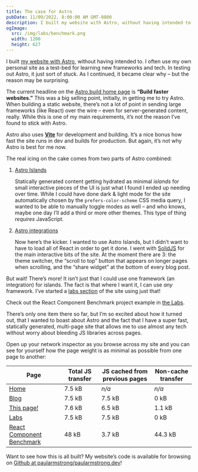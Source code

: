 ```yaml
---
title: The case for Astro
pubDate: 11/09/2022, 8:00:00 AM GMT-0800
description: I built my website with Astro, without having intended to. I often use my own personal site as a test-bed for learning new frameworks and tech. In testing out Astro, it just sort of stuck. As I continued, it became clear why – but the reason isn’t what I thought it would be.
ogImage:
  src: /img/labs/benchmark.png
  width: 1200
  height: 627
---
```



I built [my website with Astro](/blog/2022/10/12/new-site-who-dis/), without having intended to. I often use my own personal site as a test-bed for learning new frameworks and tech. In testing out Astro, it just sort of stuck. As I continued, it became clear why – but the reason may be surprising.

The current headline on the [Astro.build home page](https://astro.build) is **“Build faster websites.”** This was a big selling point, initially, in getting me to try Astro. When building a static website, there’s not a lot of point in sending large frameworks (like React) over the wire – even for server-generated content, really. While this is one of my main requirements, it’s not the reason I’ve found to stick with Astro.

Astro also uses [**Vite**](https://vitejs.dev/) for development and building. It’s a nice bonus how fast the site runs in dev and builds for production. But again, it’s not why Astro is best for me now.

The real icing on the cake comes from two parts of Astro combined:

1. [Astro Islands](https://docs.astro.build/en/concepts/islands/)

   Statically generated content getting hydrated as minimal _islands_ for small interactive pieces of the UI is just what I found I ended up needing over time. While I could have done dark & light mode for the site automatically chosen by the `prefers-color-scheme` CSS media query, I wanted to be able to manually toggle modes as well – and who knows, maybe one day I’ll add a third or more other themes. This type of thing _requires_ JavaScript.

2. [Astro integrations](https://docs.astro.build/en/guides/integrations-guide/)

   Now here’s the kicker. I wanted to use Astro Islands, but I didn’t want to have to load all of React in order to get it done. I went with [SolidJS](https://www.solidjs.com/) for the main interactive bits of the site. At the moment there are 3: the theme switcher, the “scroll to top” button that appears on longer pages when scrolling, and the “share widget” at the bottom of every blog post.

But wait! There’s more! It isn’t just that I could use one framework (an integration) for islands. The fact is that where I want it, I can use _any_ framework. I’ve started a [labs section](/labs/) of the site using just that!

<Aside>

Check out the React Component Benchmark project example in [the Labs](/labs/).

<a href="/labs/react-component-benchmark/">
	<Picture
		src="/img/labs/benchmark.png"
		width={1200}
		height={627}
		widths={[480, 768, 1200]}
		alt="React Component Benchmark"
	/>
</a>

</Aside>

There’s only one item there so far, but I’m so excited about how it turned out, that I wanted to boast about Astro and the fact that I have a super fast, statically generated, multi-page site that allows me to use almost any tech without worry about bleeding JS libraries across pages.

Open up your network inspector as you browse across my site and you can see for yourself how the page weight is as minimal as possible from one page to another:

| Page                                                          | Total JS transfer | JS cached from previous pages | Non-cache transfer |
| ------------------------------------------------------------- | ----------------- | ----------------------------- | ------------------ |
| [Home](/)                                                     | 7.5 kB            | _n/a_                         | _n/a_              |
| [Blog](/blog/)                                                | 7.5 kB            | 7.5 kB                        | 0 kB               |
| [This page!](/blog/2022/11/09/the-case-for-astro/)            | 7.6 kB            | 6.5 kB                        | 1.1 kB             |
| [Labs](/labs/)                                                | 7.5 kB            | 7.5 kB                        | 0 kB               |
| [React Component Benchmark](/labs/react-component-benchmark/) | 48 kB             | 3.7 kB                        | 44.3 kB            |

Want to see how this is all built? My website’s code is available for browsing on [Github at paularmstrong/paularmstrong.dev](https://github.com/paularmstrong/paularmstrong.dev)!
